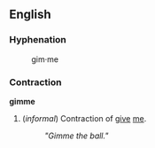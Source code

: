 ==English==

===Hyphenation===
:gim&middot;me

===Contraction===
'''gimme'''

# (''informal'') Contraction of [[give]] [[me]].
#:''"Gimme the ball."''